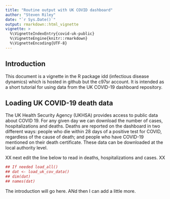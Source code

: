 ---
title: "Routine output with UK COVID dashboard"
author: "Steven Riley"
date: "`r Sys.Date()`"
output: rmarkdown::html_vignette
vignette: >
  %\VignetteIndexEntry{covid-uk-public}
  %\VignetteEngine{knitr::rmarkdown}
  %\VignetteEncoding{UTF-8}
---

## Introduction

This document is a vignette in the R package idd (infectious disease dynamics) which is hosted in github but the c97sr account. It is intended as a short tutorial for using data from the UK COVID-19 dashboard repository. 

## Loading UK COVID-19 death data

The UK Health Security Agency (UKHSA) provides access to public data about COVID 19. For any given day we can download the number of cases, hospitalizations and deaths. Deaths are reported on the dashboard in two different ways: people who die within 28 days of a positive test for COVID, regardless of the cause of death; and people who have COVID-19 mentioned on their death certificate. These data can be downloaded at the local authority level. 

XX next edit the line below to read in deaths, hospitalizations and cases. XX

```{r, echo = FALSE}
## If needed load_all()
## dat <- load_uk_cov_data()
## dim(dat)
## names(dat)
```

The introduction will go here. ANd then I can add a little more.
